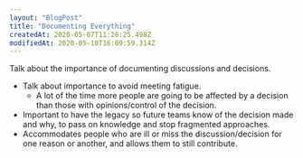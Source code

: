 ```yaml
---
layout: "BlogPost"
title: "Documenting Everything"
createdAt: 2020-05-07T11:28:25.498Z
modifiedAt: 2020-05-10T16:09:59.314Z
---
```


Talk about the importance of documenting discussions and decisions.

- Talk about importance to avoid meeting fatigue.
  - A lot of the time more people are going to be affected by a decision than those with opinions/control of the decision.
- Important to have the legacy so future teams know of the decision made and why, to pass on knowledge and stop fragmented approaches.
- Accommodates people who are ill or miss the discussion/decision for one reason or another, and allows them to still contribute.
